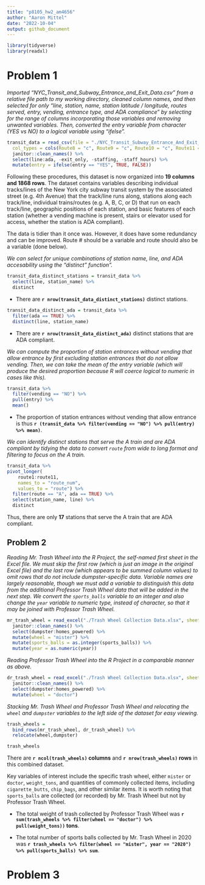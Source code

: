 ```yaml
---
title: "p8105_hw2_am4656"
author: "Aaron Mittel"
date: "2022-10-04"
output: github_document
---
```


```r
library(tidyverse)
library(readxl)
```

# Problem 1

_Imported "NYC_Transit_and_Subway_Entrance_and_Exit_Data.csv" from a relative file path to my working directory, cleaned column names, and then selected for only "line, station, name, station latitude / longitude, routes served, entry, vending, entrance type, and ADA compliance" by selecting for the range of columns incorporating those variables and removing unwanted variables. Then, converted the entry variable from character (YES vs NO) to a logical variable using "ifelse"._

```r
transit_data = read_csv(file = "./NYC_Transit_Subway_Entrance_And_Exit_Data.csv",
  col_types = cols(Route8 = "c", Route9 = "c", Route10 = "c", Route11 = "c")) %>%
  janitor::clean_names() %>%
  select(line:ada, -exit_only, -staffing, -staff_hours) %>%
  mutate(entry = ifelse(entry == "YES", TRUE, FALSE))
```

Following these procedures, this dataset is now organized into **19 columns and 1868 rows**. The dataset contains variables describing individual tracks/lines of the New York city subway transit system by the associated street (e.g. 4th Avenue) that the track/line runs along, stations along each track/line, individual trains/routes (e.g. A, B, C, or D) that run on each track/line, geographic positions of each station, and basic features of each station (whether a vending machine is present, stairs or elevator used for access, whether the station is ADA compliant).

The data is tidier than it once was. However, it does have some redundancy and can be improved. Route # should be a variable and route should also be a variable (done below).

_We can select for unique combinations of station name, line, and ADA accesability using the "distinct" function"._

```r
transit_data_distinct_stations = transit_data %>%
  select(line, station_name) %>%
  distinct
```

* There are **`r nrow(transit_data_distinct_stations)`** distinct stations.

```r
transit_data_distinct_ada = transit_data %>%
  filter(ada == TRUE) %>%
  distinct(line, station_name)
```

* There are **`r nrow(transit_data_distinct_ada)`** distinct stations that are ADA compliant.

_We can compute the proportion of station entrances without vending that allow entrance by first excluding station entrances that do not allow vending. Then, we can take the mean of the entry variable (which will produce the desired proportion because R will coerce logical to numeric in cases like this)._

```r
transit_data %>%
  filter(vending == "NO") %>%
  pull(entry) %>% 
  mean()
```

* The proportion of station entrances without vending that allow entrance is thus **`r (transit_data %>% filter(vending == "NO") %>% pull(entry) %>% mean)`**.

_We can identify distinct stations that serve the A train and are ADA compliant by tidying the data to convert `route` from wide to long format and filtering to focus on the A train._

```r
transit_data %>% 
pivot_longer(
    route1:route11,
    names_to = "route_num",
    values_to = "route") %>% 
  filter(route == "A", ada == TRUE) %>% 
  select(station_name, line) %>% 
  distinct
```

Thus, there are only **17** stations that serve the A train that are ADA compliant.


## Problem 2

_Reading Mr. Trash Wheel into the R Project, the self-named first sheet in the Excel file. We must skip the first row (which is just an image in the original Excel file) and the last row (which appears to be summed column values) to omit rows that do not include dumpster-specific data. Variable names are largely reasonable, though we must add a variable to distinguish this data from the additional Professor Trash Wheel data that will be added in the next step. We convert the `sports_balls` variable to an integer and also change the `year` variable to numeric type, instead of character, so that it may be joined with Professor Trash Wheel._

```r
mr_trash_wheel = read_excel("./Trash Wheel Collection Data.xlsx", sheet = "Mr. Trash Wheel", range = cell_rows(2:549)) %>%
  janitor::clean_names() %>%
  select(dumpster:homes_powered) %>%
  mutate(wheel = "mister") %>%
  mutate(sports_balls = as.integer(sports_balls)) %>%
  mutate(year = as.numeric(year))
```

_Reading Professor Trash Wheel into the R Project in a comparable manner as above._

```r
dr_trash_wheel = read_excel("./Trash Wheel Collection Data.xlsx", sheet = "Professor Trash Wheel", range = cell_rows(2:96)) %>%
  janitor::clean_names() %>% 
  select(dumpster:homes_powered) %>%
  mutate(wheel = "doctor")
```

_Stacking Mr. Trash Wheel and Professor Trash Wheel and relocating the `wheel` and `dumpster` variables to the left side of the dataset for easy viewing._

```r
trash_wheels = 
  bind_rows(mr_trash_wheel, dr_trash_wheel) %>%
  relocate(wheel,dumpster)

trash_wheels
```

There are **`r ncol(trash_wheels)` columns** and **`r nrow(trash_wheels)` rows** in this combined dataset.

Key variables of interest include the specific trash wheel, either `mister` or `doctor`, `weight_tons`, and quantities of commonly collected items, including `cigarette_butts`, `chip_bags`, and other similar items. It is worth noting that `sports_balls` are collected (or recorded) by Mr. Trash Wheel but not by Professor Trash Wheel.

* The total weight of trash collected by Professor Trash Wheel was **`r sum(trash_wheels %>% filter(wheel == "doctor") %>% pull(weight_tons))` tons**.

* The total number of sports balls collected by Mr. Trash Wheel in 2020 was **`r trash_wheels %>% filter(wheel == "mister", year == "2020") %>% pull(sports_balls) %>% sum`**.


# Problem 3
